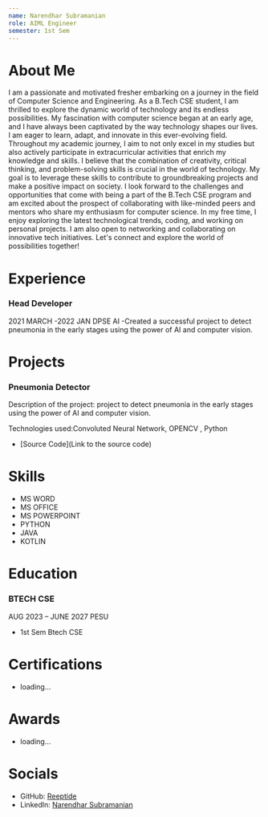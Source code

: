 ```yaml
---
name: Narendhar Subramanian
role: AIML Engineer
semester: 1st Sem
---
```


# About Me

I am a passionate and motivated fresher embarking on a journey in the field of Computer Science and Engineering. As a B.Tech CSE student, I am thrilled to explore the dynamic world of technology and its endless possibilities.
My fascination with computer science began at an early age, and I have always been captivated by the way technology shapes our lives. I am eager to learn, adapt, and innovate in this ever-evolving field. Throughout my academic journey, I aim to not only excel in my studies but also actively participate in extracurricular activities that enrich my knowledge and skills.
I believe that the combination of creativity, critical thinking, and problem-solving skills is crucial in the world of technology. My goal is to leverage these skills to contribute to groundbreaking projects and make a positive impact on society.
I look forward to the challenges and opportunities that come with being a part of the B.Tech CSE program and am excited about the prospect of collaborating with like-minded peers and mentors who share my enthusiasm for computer science.
In my free time, I enjoy exploring the latest technological trends, coding, and working on personal projects. I am also open to networking and collaborating on innovative tech initiatives. Let's connect and explore the world of possibilities together!


# Experience

### Head Developer
2021 MARCH -2022 JAN
DPSE AI 
-Created a successful project to detect pneumonia in the early stages using the power of AI and computer vision.

# Projects

### Pneumonia Detector
Description of the project: project to detect pneumonia in the early stages using the power of AI and computer vision.

Technologies used:Convoluted Neural Network, OPENCV , Python 
- [Source Code](Link to the source code)

# Skills
- MS WORD 
- MS OFFICE 
- MS POWERPOINT
- PYTHON
- JAVA
- KOTLIN


# Education

### BTECH CSE 
AUG 2023 – JUNE 2027
PESU
- 1st Sem Btech CSE

# Certifications
- loading...

# Awards
- loading...

# Socials
- GitHub: [Reeptide](https://github.com/Reeptide)
- LinkedIn: [Narendhar Subramanian](https://www.linkedin.com/in/narendhar-subramanian-053880281/)
